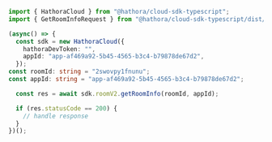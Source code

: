 ```typescript GetRoomInfo.ts
import { HathoraCloud } from "@hathora/cloud-sdk-typescript";
import { GetRoomInfoRequest } from "@hathora/cloud-sdk-typescript/dist/sdk/models/operations";

(async() => {
  const sdk = new HathoraCloud({
    hathoraDevToken: "",
    appId: "app-af469a92-5b45-4565-b3c4-b79878de67d2",
  });
const roomId: string = "2swovpy1fnunu";
const appId: string = "app-af469a92-5b45-4565-b3c4-b79878de67d2";

  const res = await sdk.roomV2.getRoomInfo(roomId, appId);

  if (res.statusCode == 200) {
    // handle response
  }
})();
```
